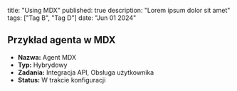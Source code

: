 title: "Using MDX"
published: true
description: "Lorem ipsum dolor sit amet"
tags: ["Tag B", "Tag D"]
date: "Jun 01 2024"


<Section>
  <h2>Przykład agenta w MDX</h2>
  <ul>
    <li>
      <strong>Nazwa:</strong> Agent MDX
    </li>
    <li>
      <strong>Typ:</strong> Hybrydowy
    </li>
    <li>
      <strong>Zadania:</strong> Integracja API, Obsługa użytkownika
    </li>
    <li>
      <strong>Status:</strong> W trakcie konfiguracji
    </li>
  </ul>
</Section>
